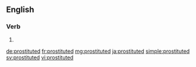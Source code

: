 ==English==

===Verb===
{{head|en|verb form}}

# {{en-past of|prostitute}}

[[de:prostituted]]
[[fr:prostituted]]
[[mg:prostituted]]
[[ja:prostituted]]
[[simple:prostituted]]
[[sv:prostituted]]
[[vi:prostituted]]